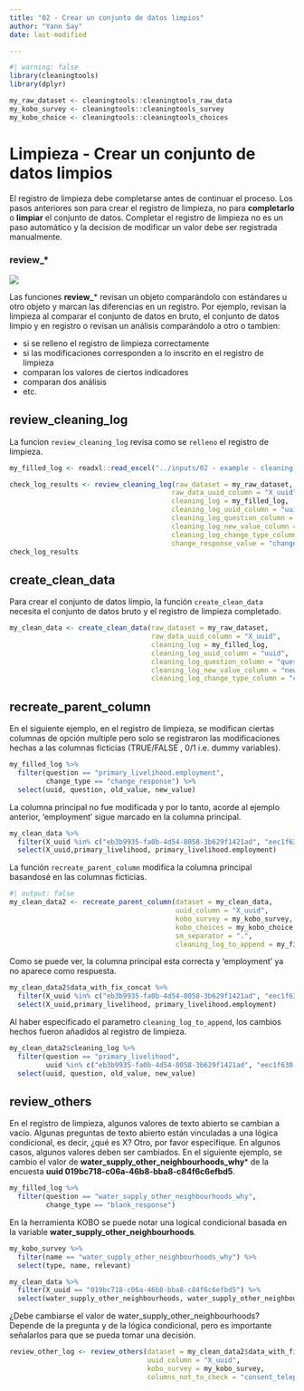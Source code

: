 ```yaml
---
title: "02 - Crear un conjunto de datos limpios"
author: "Yann Say"
date: last-modified

---
```


```r
#| warning: false
library(cleaningtools)
library(dplyr)

my_raw_dataset <- cleaningtools::cleaningtools_raw_data
my_kobo_survey <- cleaningtools::cleaningtools_survey
my_kobo_choice <- cleaningtools::cleaningtools_choices
```

# Limpieza - Crear un conjunto de datos limpios

::: callout-important
El registro de limpieza debe completarse antes de continuar el proceso. Los pasos anteriores son para crear el registro de limpieza, no para **completarlo** o **limpiar** el conjunto de datos. Completar el registro de limpieza no es un paso automático y la decision de modificar un valor debe ser registrada manualmente.
:::

::: {.callout-tip appearance="minimal"}
### review\_\*

![](../config/images/verb - review.png)

Las funciones **review_**\* revisan un objeto comparándolo con estándares u otro objeto y marcan las diferencias en un registro. Por ejemplo, revisan la limpieza al comparar el conjunto de datos en bruto, el conjunto de datos limpio y en registro o revisan un análisis comparándolo a otro o tambien:

-   si se relleno el registro de limpieza correctamente
-   si las modificaciones corresponden a lo inscrito en el registro de limpieza
-   comparan los valores de ciertos indicadores
-   comparan dos análisis
-   etc.
:::

## review_cleaning_log

La funcion `review_cleaning_log` revisa como se `relleno` el registro de limpieza.

```r
my_filled_log <- readxl::read_excel("../inputs/02 - example - cleaning-log-with-kobo - filled.xlsx", sheet = 2)

check_log_results <- review_cleaning_log(raw_dataset = my_raw_dataset,
                                        raw_data_uuid_column = "X_uuid",
                                        cleaning_log = my_filled_log, 
                                        cleaning_log_uuid_column = "uuid",
                                        cleaning_log_question_column = "question",
                                        cleaning_log_new_value_column = "new_value",
                                        cleaning_log_change_type_column = "change_type",
                                        change_response_value = "change_response")
check_log_results
```

## create_clean_data

Para crear el conjunto de datos limpio, la función `create_clean_data` necesita el conjunto de datos bruto y el registro de limpieza completado.

```r
my_clean_data <- create_clean_data(raw_dataset = my_raw_dataset,
                                   raw_data_uuid_column = "X_uuid",
                                   cleaning_log = my_filled_log, 
                                   cleaning_log_uuid_column = "uuid",
                                   cleaning_log_question_column = "question",
                                   cleaning_log_new_value_column = "new_value",
                                   cleaning_log_change_type_column = "change_type")
```

## recreate_parent_column

En el siguiente ejemplo, en el registro de limpieza, se modifican ciertas columnas de opción multiple pero solo se registraron las modificaciones hechas a las columnas ficticias (TRUE/FALSE , 0/1 i.e. dummy variables).

```r
my_filled_log %>% 
  filter(question == "primary_livelihood.employment", 
         change_type == "change_response") %>% 
  select(uuid, question, old_value, new_value)
```

La columna principal no fue modificada y por lo tanto, acorde al ejemplo anterior, 'employment' sigue marcado en la columna principal.

```r
my_clean_data %>% 
  filter(X_uuid %in% c("eb3b9935-fa0b-4d54-8058-3b629f1421ad", "eec1f630-15d5-475e-a344-32bba74b32ea", "f1175d29-ce1f-43a7-b3d1-ee26cd1b8cdb")) %>% 
  select(X_uuid,primary_livelihood, primary_livelihood.employment)
```

La función `recreate_parent_column` modifica la columna principal basandosé en las columnas ficticias.

```r
#| output: false
my_clean_data2 <- recreate_parent_column(dataset = my_clean_data,
                                         uuid_column = "X_uuid",
                                         kobo_survey = my_kobo_survey,
                                         kobo_choices = my_kobo_choice,
                                         sm_separator = ".", 
                                         cleaning_log_to_append = my_filled_log)
```

Como se puede ver, la columna principal esta correcta y 'employment' ya no aparece como respuesta.

```r
my_clean_data2$data_with_fix_concat %>% 
  filter(X_uuid %in% c("eb3b9935-fa0b-4d54-8058-3b629f1421ad", "eec1f630-15d5-475e-a344-32bba74b32ea", "f1175d29-ce1f-43a7-b3d1-ee26cd1b8cdb")) %>% 
  select(X_uuid,primary_livelihood, primary_livelihood.employment)
```

Al haber especificado el parametro `cleaning_log_to_append`, los cambios hechos fueron añadidos al registro de limpieza.


```r
my_clean_data2$cleaning_log %>% 
  filter(question == "primary_livelihood", 
         uuid %in% c("eb3b9935-fa0b-4d54-8058-3b629f1421ad", "eec1f630-15d5-475e-a344-32bba74b32ea", "f1175d29-ce1f-43a7-b3d1-ee26cd1b8cdb")) %>% 
  select(uuid, question, old_value, new_value)
```

## review_others

En el registro de limpieza, algunos valores de texto abierto se cambian a vacío. Algunas preguntas de texto abierto están vinculadas a una lógica condicional, es decir, ¿qué es X? Otro, por favor especifique. En algunos casos, algunos valores deben ser cambiados.
En el siguiente ejemplo, se cambio el valor de **water_supply_other_neighbourhoods_why*** de la encuesta **uuid 019bc718-c06a-46b8-bba8-c84f6c6efbd5**.

```r
my_filled_log %>% 
  filter(question == "water_supply_other_neighbourhoods_why", 
         change_type == "blank_response")
```

En la herramienta KOBO se puede notar una logical condicional basada en la variable **water_supply_other_neighbourhoods**.

```r
my_kobo_survey %>% 
  filter(name == "water_supply_other_neighbourhoods_why") %>% 
  select(type, name, relevant)
```

```r
my_clean_data %>% 
  filter(X_uuid == "019bc718-c06a-46b8-bba8-c84f6c6efbd5") %>% 
  select(water_supply_other_neighbourhoods, water_supply_other_neighbourhoods_why	)
```


¿Debe cambiarse el valor de water_supply_other_neighbourhoods? Depende de la pregunta y de la lógica condicional, pero es importante señalarlos para que se pueda tomar una decisión.

```r
review_other_log <- review_others(dataset = my_clean_data2$data_with_fix_concat,
                                  uuid_column = "X_uuid", 
                                  kobo_survey = my_kobo_survey, 
                                  columns_not_to_check = "consent_telephone_number")
```
